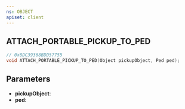 ```yaml
---
ns: OBJECT
apiset: client
---
```

## ATTACH_PORTABLE_PICKUP_TO_PED

```c
// 0x8DC39368BDD57755
void ATTACH_PORTABLE_PICKUP_TO_PED(Object pickupObject, Ped ped);
```


## Parameters
* **pickupObject**:
* **ped**: